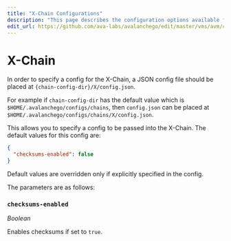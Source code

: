 ```yaml
---
title: "X-Chain Configurations"
description: "This page describes the configuration options available for the X-Chain."
edit_url: https://github.com/ava-labs/avalanchego/edit/master/vms/avm/config.md
---
```


# X-Chain

In order to specify a config for the X-Chain, a JSON config file should be
placed at `{chain-config-dir}/X/config.json`.

For example if `chain-config-dir` has the default value which is
`$HOME/.avalanchego/configs/chains`, then `config.json` can be placed at
`$HOME/.avalanchego/configs/chains/X/config.json`.

This allows you to specify a config to be passed into the X-Chain. The default
values for this config are:

```json
{
  "checksums-enabled": false
}
```

Default values are overridden only if explicitly specified in the config.

The parameters are as follows:

### `checksums-enabled`

_Boolean_

Enables checksums if set to `true`.